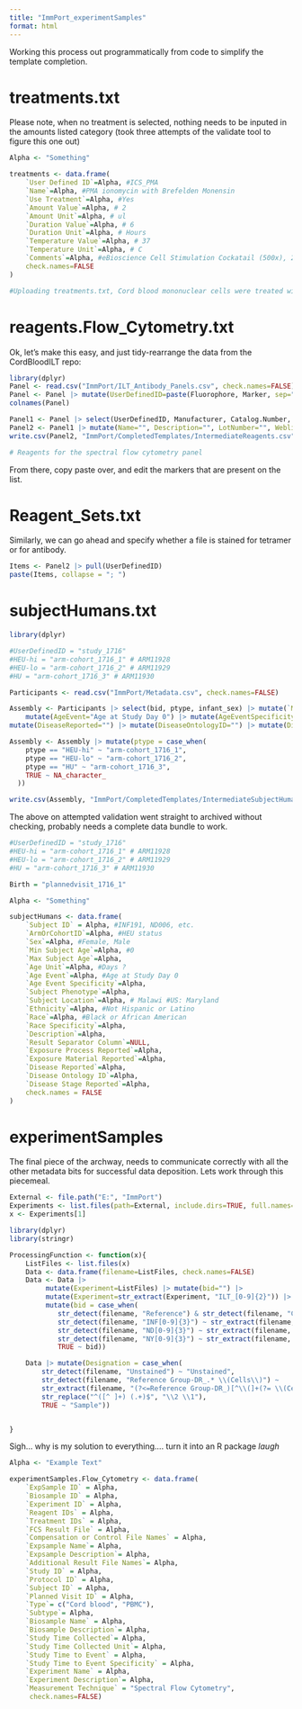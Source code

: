```yaml
---
title: "ImmPort_experimentSamples"
format: html
---
```


Working this process out programmatically from code to simplify the template completion. 

# treatments.txt

Please note, when no treatment is selected, nothing needs to be inputed in the amounts listed category (took three attempts of the validate tool to figure this one out)

```r
Alpha <- "Something"

treatments <- data.frame(
    `User Defined ID`=Alpha, #ICS_PMA
    `Name`=Alpha, #PMA ionomycin with Brefelden Monensin
    `Use Treatment`=Alpha, #Yes
    `Amount Value`=Alpha, # 2
    `Amount Unit`=Alpha, # ul
    `Duration Value`=Alpha, # 6
    `Duration Unit`=Alpha, # Hours
    `Temperature Value`=Alpha, # 37
    `Temperature Unit`=Alpha, # C
    `Comments`=Alpha, #eBioscience Cell Stimulation Cockatail (500x), 2 ul per ml
    check.names=FALSE
)

#Uploading treatments.txt, Cord blood mononuclear cells were treated with golgi transport inhibitors, in the presence or absence of PMA/ionomycin
```

# reagents.Flow_Cytometry.txt

Ok, let's make this easy, and just tidy-rearrange the data from the CordBloodILT repo:

```r
library(dplyr)
Panel <- read.csv("ImmPort/ILT_Antibody_Panels.csv", check.names=FALSE)
Panel <- Panel |> mutate(UserDefinedID=paste(Fluorophore, Marker, sep=" ")) |> relocate(UserDefinedID, .before=1) |> filter(Panel %in% "Spectral")
colnames(Panel)

Panel1 <- Panel |> select(UserDefinedID, Manufacturer, Catalog.Number, Marker, Clone, Fluorophore)
Panel2 <- Panel1 |> mutate(Name="", Description="", LotNumber="", Weblink="", Contact="", AntibodyRegistryID="") |> relocate(Name, Description, .after=UserDefinedID) |> relocate(LotNumber, Weblink, Contact, .after=Catalog.Number) |> relocate(AntibodyRegistryID, .after=Marker)
write.csv(Panel2, "ImmPort/CompletedTemplates/IntermediateReagents.csv", row.names=FALSE)

# Reagents for the spectral flow cytometry panel
```

From there, copy paste over, and edit the markers that are present on the list. 

# Reagent_Sets.txt

Similarly, we can go ahead and specify whether a file is stained for tetramer or for antibody. 

```r
Items <- Panel2 |> pull(UserDefinedID)
paste(Items, collapse = "; ")
```



# subjectHumans.txt

```r
library(dplyr)

#UserDefinedID = "study_1716"
#HEU-hi = "arm-cohort_1716_1" # ARM11928
#HEU-lo = "arm-cohort_1716_2" # ARM11929
#HU = "arm-cohort_1716_3" # ARM11930

Participants <- read.csv("ImmPort/Metadata.csv", check.names=FALSE)

Assembly <- Participants |> select(bid, ptype, infant_sex) |> mutate(`MinSubjectAge`=0) |> mutate(`MaxSubjectAge`="") |> mutate(AgeUnit="Days") |>
    mutate(AgeEvent="Age at Study Day 0") |> mutate(AgeEventSpecificity="", SubjectPhenotype="", SubjectLocation="Malawi") |> mutate(Ethnicity="Not Hispanic or Latino", Race="Black or African American") |> mutate(RaceSpecificity="", Description="", ResultSeparator="") |> mutate(ExposureProcessReported="no exposure") |> mutate(ExposureMaterialReported="") |> mutate(ExposureMaterialID="")|>
mutate(DiseaseReported="") |> mutate(DiseaseOntologyID="") |> mutate(DiseaseStageReported="")

Assembly <- Assembly |> mutate(ptype = case_when(
    ptype == "HEU-hi" ~ "arm-cohort_1716_1",
    ptype == "HEU-lo" ~ "arm-cohort_1716_2",
    ptype == "HU" ~ "arm-cohort_1716_3",
    TRUE ~ NA_character_
  ))

write.csv(Assembly, "ImmPort/CompletedTemplates/IntermediateSubjectHuman.csv", row.names=FALSE)
```

The above on attempted validation went straight to archived without checking, probably needs a complete data bundle to work. 

```r
#UserDefinedID = "study_1716"
#HEU-hi = "arm-cohort_1716_1" # ARM11928
#HEU-lo = "arm-cohort_1716_2" # ARM11929
#HU = "arm-cohort_1716_3" # ARM11930

Birth = "plannedvisit_1716_1"
```

```r
Alpha <- "Something"

subjectHumans <- data.frame(
    `Subject ID` = Alpha, #INF191, ND006, etc.
    `ArmOrCohortID`=Alpha, #HEU status
    `Sex`=Alpha, #Female, Male
    `Min Subject Age`=Alpha, #0
    `Max Subject Age`=Alpha,
    `Age Unit`=Alpha, #Days ?
    `Age Event`=Alpha, #Age at Study Day 0
    `Age Event Specificity`=Alpha,
    `Subject Phenotype`=Alpha,
    `Subject Location`=Alpha, # Malawi #US: Maryland
    `Ethnicity`=Alpha, #Not Hispanic or Latino
    `Race`=Alpha, #Black or African American
    `Race Specificity`=Alpha,
    `Description`=Alpha,
    `Result Separator Column`=NULL,
    `Exposure Process Reported`=Alpha,
    `Exposure Material Reported`=Alpha,
    `Disease Reported`=Alpha,
    `Disease Ontology ID`=Alpha,
    `Disease Stage Reported`=Alpha,
    check.names = FALSE
)
```

# experimentSamples

The final piece of the archway, needs to communicate correctly with all the other metadata bits for successful data deposition. Lets work through this piecemeal. 

```r
External <- file.path("E:", "ImmPort")
Experiments <- list.files(path=External, include.dirs=TRUE, full.names=TRUE)
x <- Experiments[1]
```

```r
library(dplyr)
library(stringr)

ProcessingFunction <- function(x){
    ListFiles <- list.files(x)
    Data <- data.frame(filename=ListFiles, check.names=FALSE)
    Data <- Data |> 
         mutate(Experiment=ListFiles) |> mutate(bid="") |>
         mutate(Experiment=str_extract(Experiment, "ILT_[0-9]{2}")) |>
         mutate(bid = case_when(
            str_detect(filename, "Reference") & str_detect(filename, "Cells") ~ "ND006",
            str_detect(filename, "INF[0-9]{3}") ~ str_extract(filename, "INF[0-9]{3}"),
            str_detect(filename, "ND[0-9]{3}") ~ str_extract(filename, "ND[0-9]{3}"),
            str_detect(filename, "NY[0-9]{3}") ~ str_extract(filename, "NT[0-9]{3}"),
            TRUE ~ bid))

    Data |> mutate(Designation = case_when(
        str_detect(filename, "Unstained") ~ "Unstained",
        str_detect(filename, "Reference Group-DR_.* \\(Cells\\)") ~ 
        str_extract(filename, "(?<=Reference Group-DR_)[^\\(]+(?= \\(Cells\\))") |>
        str_replace("^([^ ]+) (.+)$", "\\2 \\1"),
        TRUE ~ "Sample")) 


}
```

Sigh... why is my solution to everything.... turn it into an R package *laugh*

```r
Alpha <- "Example Text"

experimentSamples.Flow_Cytometry <- data.frame(
    `ExpSample ID` = Alpha,
    `Biosample ID` = Alpha,
    `Experiment ID` = Alpha,
    `Reagent IDs` = Alpha,
    `Treatment IDs` = Alpha,
    `FCS Result File` = Alpha,
    `Compensation or Control File Names` = Alpha,
    `Expsample Name`= Alpha,
    `Expsample Description`= Alpha,
    `Additional Result File Names`= Alpha,
    `Study ID` = Alpha,
    `Protocol ID` = Alpha,
    `Subject ID` = Alpha,
    `Planned Visit ID` = Alpha,
    `Type`= c("Cord blood", "PBMC"),
    `Subtype`= Alpha,
    `Biosample Name` = Alpha,
    `Biosample Description`= Alpha,
    `Study Time Collected`= Alpha,
    `Study Time Collected Unit`= Alpha,
    `Study Time to Event` = Alpha,
    `Study Time to Event Specificity` = Alpha,
    `Experiment Name` = Alpha,
    `Experiment Description`= Alpha,
    `Measurement Technique` = "Spectral Flow Cytometry",
     check.names=FALSE)
```


